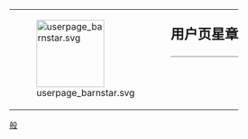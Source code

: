 {| style="border: 1px solid {{{border|gray}}}; background-color: {{{color|#fdffe7}}};"
|rowspan="2" valign="middle" | [[File:userpage barnstar.svg|120px]]
|rowspan="2" |
|style="font-size: x-large; padding: 0; vertical-align: middle; height: 1.1em;" | '''用户页星章'''
|-
|style="vertical-align: middle; border-top: 1px solid gray;" | {{{1}}}
|}<noinclude>
{{doc}}
[[Category:維基星章模板|般]]
</noinclude>